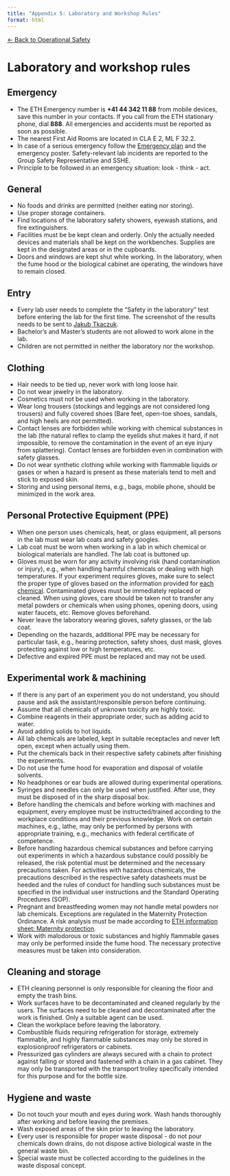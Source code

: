 ```yaml
---
title: "Appendix 5: Laboratory and Workshop Rules"
format: html
---
```


[← Back to Operational Safety](../operational-safety.qmd)

# Laboratory and workshop rules

## Emergency
- The ETH Emergency number is **+41 44 342 11 88** from mobile devices, save this number in your contacts. If you call from the ETH stationary phone, dial **888**. All emergencies and accidents must be reported as soon as possible.
- The nearest First Aid Rooms are located in CLA E 2, ML F 32.2.
- In case of a serious emergency follow the [Emergency plan](../../03-biological-safety/appendices/04_emergency_planning_and_procedures.md) and the emergency poster. Safety-relevant lab incidents are reported to the Group Safety Representative and SSHE.
- Principle to be followed in an emergency situation: look - think - act.

## General
- No foods and drinks are permitted (neither eating nor storing).
- Use proper storage containers.
- Find locations of the laboratory safety showers, eyewash stations, and fire extinguishers.
- Facilities must be be kept clean and orderly. Only the actually needed devices and materials shall be kept on the workbenches. Supplies are kept in the designated areas or in the cupboards.
- Doors and windows are kept shut while working. In the laboratory, when the fume hood or the biological cabinet are operating, the windows have to remain closed.

## Entry
- Every lab user needs to complete the "Safety in the laboratory" test before entering the lab for the first time. The screenshot of the results needs to be sent to [Jakub Tkaczuk](mailto:jtkaczuk@ethz.ch).
- Bachelor's and Master's students are not allowed to work alone in the lab.
- Children are not permitted in neither the laboratory nor the workshop.

## Clothing
- Hair needs to be tied up, never work with long loose hair.
- Do not wear jewelry in the laboratory.
- Cosmetics must not be used when working in the laboratory. 
- Wear long trousers (stockings and leggings are not considered long trousers) and fully covered shoes (Bare feet, open-toe shoes, sandals, and high heels are not permitted).
- Contact lenses are forbidden while working with chemical substances in the lab (the natural reflex to clamp the eyelids shut makes it hard, if not impossible, to remove the contamination in the event of an eye injury from splattering). Contact lenses are forbidden even in combination with safety glasses.
- Do not wear synthetic clothing while working with flammable liquids or gases or when a hazard is present as these materials tend to melt and stick to exposed skin.
- Storing and using personal items, e.g., bags, mobile phone, should be minimized in the work area.

## Personal Protective Equipment (PPE)
- When one person uses chemicals, heat, or glass equipment, all persons in the lab must wear lab coats and safety googles.
- Lab coat must be worn when working in a lab in which chemical or biological materials are handled. The lab coat is buttoned up.
- Gloves must be worn for any activity involving risk (hand contamination or injury), e.g., when handling harmful chemicals or dealing with high temperatures. If your experiment requires gloves, make sure to select the proper type of gloves based on the information provided for [each chemical](../../02-chemical-safety/README.md). Contaminated gloves must be immediately replaced or cleaned. When using gloves, care should be taken not to transfer any metal powders or chemicals when using phones, opening doors, using water faucets, etc. Remove gloves beforehand.
- Never leave the laboratory wearing gloves, safety glasses, or the lab coat.
- Depending on the hazards, additional PPE may be necessary for particular task, e.g., hearing protection, safety shoes, dust mask, gloves protecting against low or high temperatures, etc.
- Defective and expired PPE must be replaced and may not be used.

## Experimental work & machining
- If there is any part of an experiment you do not understand, you should pause and ask the assistant/responsible person before continuing.
- Assume that all chemicals of unknown toxicity are highly toxic.
- Combine reagents in their appropriate order, such as adding acid to water.
- Avoid adding solids to hot liquids.
- All lab chemicals are labeled, kept in suitable receptacles and never left open, except when actually using them.
- Put the chemicals back in their respective safety cabinets after finishing the experiments.
- Do not use the fume hood for evaporation and disposal of volatile solvents.
- No headphones or ear buds are allowed during experimental operations.
- Syringes and needles can only be used when justified. After use, they must be disposed of in the sharp disposal box.
- Before handling the chemicals and before working with machines and equipment, every employee must be instructed/trained according to the workplace conditions and their previous knowledge. Work on certain machines, e.g., lathe, may only be performed by persons with appropriate training, e.g., mechanics with federal certificate of competence.
- Before handling hazardous chemical substances and before carrying out experiments in which a hazardous substance could possibly be released, the risk potential must be determined and the necessary precautions taken. For activities with hazardous chemicals, the precautions described in the respective safety datasheets must be heeded and the rules of conduct for handling such substances must be specified in the individual user instructions and the Standard Operating Procedures (SOP).
- Pregnant and breastfeeding women may not handle metal powders nor lab chemicals. Exceptions are regulated in the Maternity Protection Ordinance. A risk analysis must be made according to [ETH information sheet: Maternity protection](https://ethz.ch/content/dam/ethz/associates/services/Service/sicherheit-gesundheit-umwelt/files/mutterschutz/en/Maternity_protection-factsheet.pdf).
- Work with malodorous or toxic substances and highly flammable gases may only be performed inside the fume hood. The necessary protective measures must be taken into consideration.

## Cleaning and storage
- ETH cleaning personnel is only responsible for cleaning the floor and empty the trash bins.
- Work surfaces have to be decontaminated and cleaned regularly by the users. The surfaces need to be cleaned and decontaminated after the work is finished. Only a suitable agent can be used.
- Clean the workplace before leaving the laboratory.
- Combustible fluids requiring refrigeration for storage, extremely flammable, and highly flammable substances may only be stored in explosionproof refrigerators or cabinets.
- Pressurized gas cylinders are always secured with a chain to protect against falling or stored and fastened with a chain in a gas cabinet. They may only be transported with the transport trolley specifically intended for this purpose and for the bottle size.

## Hygiene and waste
- Do not touch your mouth and eyes during work. Wash hands thoroughly after working and before leaving the premises.
- Wash exposed areas of the skin prior to leaving the laboratory.
- Every user is responsible for proper waste disposal - do not pour chemicals down drains, do not dispose active biological waste in the general waste bin.
- Special waste must be collected according to the guidelines in the waste disposal concept.